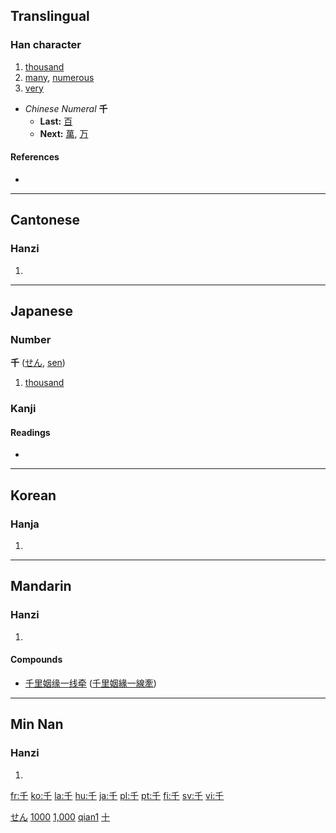 {{see|仟}}
==Translingual==
{{Han stroke|[[Image:千-order.gif]]}}
{{Han stroke|[[Image:千-bw.png|160px]]}}

===Han character===
{{Han char|rn=24|rad=十|as=01|sn=3|four=2040<sub>0</sub>|canj=竹十 (HJ)}}

# [[thousand]]
# [[many]], [[numerous]]
# [[very]]

* ''Chinese Numeral'' '''千'''
** '''Last:''' [[百]]
** '''Next:''' [[萬]], [[万]]

====References====
* {{Han ref|kx=0155.190|dkj=02697|dj=0351.020|hdz=10059.010|uh=5343|ud=21315|bh=A464|bd=42084}}

----

==Cantonese==

===Hanzi===
{{yue-hanzi|jyut=|y=[[chin1]]}}

# {{defn|Cantonese}}

----

==Japanese==

===Number===
'''千''' ([[せん]], [[sen]])

# [[thousand]]

===Kanji===
{{ja-kanji|grade=1|rs=十01}}

====Readings====
* {{ja-readings|on=[[せん]] (''sen'')|kun=[[ち]] (''chi'')|nanori=[[かず]] (''kazu''), [[ゆき]] (''yuki'')}}

[[Category:1000 Japanese basic words|せん]]
[[Category:Japanese numbers|1000]]

----

==Korean==

===Hanja===
{{ko-hanja|hangeul=천|eumhun=일천|rv=cheon|mr=ch'ŏn}}

# {{defn|Korean}}

[[Category:Korean numbers|1,000]]

----

==Mandarin==

===Hanzi===
{{cmn-hanzi|pin=[[qiān]] ([[qian1]])|wg=[[ch'ien1|ch'ien<sup>1</sup>]]}}

# {{defn|Mandarin}}

====Compounds====
{{top2}}
* [[千里姻缘一线牵]] ([[千里姻緣一線牽]])
{{mid2}}
{{bottom}}

[[Category:zh-cn:Numbers|qian1]]
[[Category:zh-tw:Numbers|十]]

----

==Min Nan==

===Hanzi===
{{nan-hanzi|poj=chheng (chheng<sup>1</sup>), chhian (chhian<sup>1</sup>)}}

# {{defn|Min Nan}}

[[fr:千]]
[[ko:千]]
[[la:千]]
[[hu:千]]
[[ja:千]]
[[pl:千]]
[[pt:千]]
[[fi:千]]
[[sv:千]]
[[vi:千]]